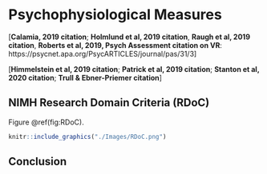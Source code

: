 # Psychophysiological Measures {#psychophysiological}

[**Calamia, 2019 citation**; **Holmlund et al, 2019 citation**, **Raugh et al, 2019 citation**, **Roberts et al, 2019, Psych Assessment citation on VR**: https://psycnet.apa.org/PsycARTICLES/journal/pas/31/3]

[**Himmelstein et al, 2019 citation**; **Patrick et al, 2019 citation**; **Stanton et al, 2020 citation**; **Trull & Ebner-Priemer citation**]

## NIMH Research Domain Criteria (RDoC)

Figure \@ref(fig:RDoC).

```r
knitr::include_graphics("./Images/RDoC.png")
```

## Conclusion
